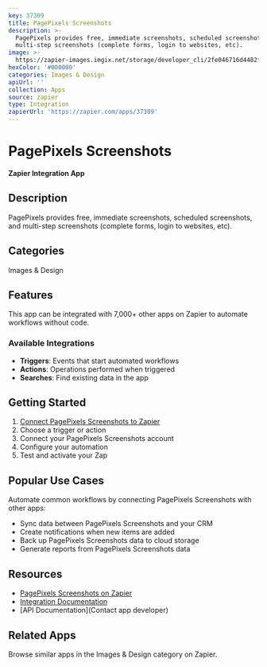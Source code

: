```yaml
---
key: 37309
title: PagePixels Screenshots
description: >-
  PagePixels provides free, immediate screenshots, scheduled screenshots, and
  multi-step screenshots (complete forms, login to websites, etc).
image: >-
  https://zapier-images.imgix.net/storage/developer_cli/2fe046716d4482f387b0217bc480ea41.png?auto=format%2Ccompress&ixlib=python-3.0.0&q=50
hexColor: '#000000'
categories: Images & Design
apiUrl: ''
collection: Apps
source: zapier
type: Integration
zapierUrl: 'https://zapier.com/apps/37309'
---
```

# PagePixels Screenshots

**Zapier Integration App**

## Description

PagePixels provides free, immediate screenshots, scheduled screenshots, and multi-step screenshots (complete forms, login to websites, etc).

## Categories

Images & Design

## Features

This app can be integrated with 7,000+ other apps on Zapier to automate workflows without code.

### Available Integrations

- **Triggers**: Events that start automated workflows
- **Actions**: Operations performed when triggered
- **Searches**: Find existing data in the app

## Getting Started

1. [Connect PagePixels Screenshots to Zapier](https://zapier.com/apps/37309)
2. Choose a trigger or action
3. Connect your PagePixels Screenshots account
4. Configure your automation
5. Test and activate your Zap

## Popular Use Cases

Automate common workflows by connecting PagePixels Screenshots with other apps:

- Sync data between PagePixels Screenshots and your CRM
- Create notifications when new items are added
- Back up PagePixels Screenshots data to cloud storage
- Generate reports from PagePixels Screenshots data

## Resources

- [PagePixels Screenshots on Zapier](https://zapier.com/apps/37309)
- [Integration Documentation](https://zapier.com/apps/37309/integrations)
- [API Documentation](Contact app developer)

## Related Apps

Browse similar apps in the Images & Design category on Zapier.
